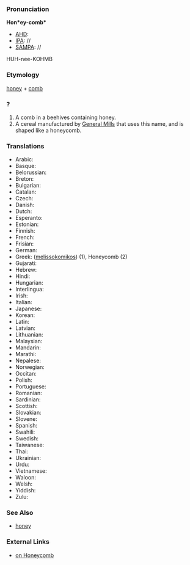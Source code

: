 ===Pronunciation===

'''Hon*ey-comb*'''
*[[AHD]]:
*[[IPA]]: //
*[[SAMPA]]: //
HUH-nee-KOHMB
===Etymology===

[[honey]] + [[comb]]

===?===

#A comb in a beehives containing honey.
#A cereal manufactured by [[General Mills]] that uses this name, and is shaped like a honeycomb.

===Translations===

*Arabic:
*Basque:
*Belorussian:
*Breton:
*Bulgarian:
*Catalan:
*Czech:
*Danish:
*Dutch:
*Esperanto:
*Estonian:
*Finnish:
*French:
*Frisian:
*German:
*Greek: ([[melissokomikos]]) (1), Honeycomb (2)
*Gujarati:
*Hebrew:
*Hindi:
*Hungarian:
*Interlingua:
*Irish:
*Italian:
*Japanese:
*Korean:
*Latin:
*Latvian:
*Lithuanian:
*Malaysian:
*Mandarin:
*Marathi:
*Nepalese:
*Norwegian:
*Occitan:
*Polish:
*Portuguese:
*Romanian:
*Sardinian:
*Scottish:
*Slovakian:
*Slovene:
*Spanish:
*Swahili:
*Swedish:
*Taiwanese:
*Thai:
*Ukrainian:
*Urdu:
*Vietnamese:
*Waloon:
*Welsh:
*Yiddish:
*Zulu:

===See Also===

*[[honey]]

===External Links===

*[http://www.en.wikipedia.org/wiki/Honeycomb|Wikipedia on Honeycomb]